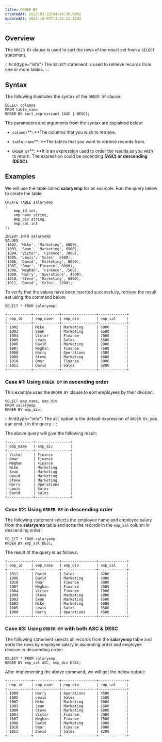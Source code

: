 ```yaml
---
title: ORDER BY
createdAt: 2023-03-28T04:04:36.000Z
updatedAt: 2023-10-09T13:02:32.129Z
---
```


## **Overview**

The `ORDER BY` clause is used to sort the rows of the result set from a `SELECT` statement.

:::hint{type="info"}
The `SELECT` statement is used to retrieve records from one or more tables.
:::

## **Syntax**

The following illustrates the syntax of the `ORDER BY` clause:

```pgsql
SELECT columns
FROM table_name
ORDER BY sort_expression1 [ASC | DESC];
```

The parameters and arguments from the syntax are explained below:

*   `columns`**: **The columns that you wish to retrieve.

*   `table_name`**: **The tables that you want to retrieve records from.&#x20;

*   `ORDER BY`**: **It is an expression used to order the results as you wish to return. The expression could be ascending **(ASC) **or descending** (DESC)**.&#x20;

## **Examples**

We will use the table called **salaryemp** for an example. Run the query below to create the table:

```pgsql
CREATE TABLE salaryemp  
(  
    emp_id int,
    emp_name string,   
    emp_div string,   
    emp_sal int
);  

INSERT INTO salaryemp   
VALUES
(1002, 'Mike', 'Marketing', 6000),  
(1003, 'Sean', 'Marketing', 6500),  
(1004, 'Victor', 'Finance', 7000),  
(1005, 'Lewis', 'Sales', 5500),  
(1006, 'David', 'Marketing', 8000),
(1007, 'Omar', 'Finance', 8000),
(1008, 'Meghan', 'Finance', 7500),  
(1009, 'Harry', 'Operations', 4500),  
(1010, 'Steve', 'Marketing', 6800),   
(1011, 'David', 'Sales', 8200);
```

To verify that the values have been inserted successfully, retrieve the result set using the command below:&#x20;

```pgsql
SELECT * FROM salaryemp;
```

```pgsql
+-----------+------------+----------------+-------------+
| emp_id    | emp_name   | emp_div        | emp_sal     |
+-----------+------------+----------------+-------------+
| 1002      | Mike       | Marketing      | 6000        | 
| 1003      | Sean       | Marketing      | 6500        |
| 1004      | Victor     | Finance        | 7000        |
| 1005      | Lewis      | Sales          | 5500        |
| 1006      | David      | Marketing      | 8000        |
| 1007      | Meghan     | Finance        | 7500        |
| 1008      | Harry      | Operations     | 4500        |
| 1009      | Steve      | Marketing      | 6800        |
| 1010      | Omar       | Finance        | 8000        |
| 1011      | David      | Sales          | 8200        |
+-----------+------------+----------------+-------------+
```

### **Case #1: Using **`ORDER BY`** in ascending order**

This example uses the `ORDER BY` clause to sort employees by their division:

```pgsql
SELECT emp_name, emp_div
FROM salaryemp
ORDER BY emp_div;
```

:::hint{type="info"}
The `ASC` option is the default expression of `ORDER BY`, you can omit it in the query.
:::

The above query will give the following result:

```pgsql
+------------+----------------+
| emp_name   | emp_div        |
+------------+----------------+
| Victor     | Finance        |
| Omar       | Finance        |
| Meghan     | Finance        |
| Mike       | Marketing      |
| Sean       | Marketing      |
| David      | Marketing      |
| Steve      | Marketing      |
| Harry      | Operations     |
| Lewis      | Sales          |
| David      | Sales          |
+------------+----------------+
```

### **Case #2: Using **`ORDER BY`** in descending order**

The following statement selects the employee name and employee salary from the **salaryemp** table and sorts the records in the `emp_sal` column in descending order:

```pgsql
SELECT * FROM salaryemp
ORDER BY emp_sal DESC;
```

The result of the query is as follows:

```pgsql
+-----------+------------+----------------+-------------+
| emp_id    | emp_name   | emp_div        | emp_sal     |
+-----------+------------+----------------+-------------+
| 1011      | David      | Sales          | 8200        |
| 1006      | David      | Marketing      | 8000        |
| 1010      | Omar       | Finance        | 8000        |
| 1007      | Meghan     | Finance        | 7500        |
| 1004      | Victor     | Finance        | 7000        |
| 1009      | Steve      | Marketing      | 6800        |
| 1003      | Sean       | Marketing      | 6500        |
| 1002      | Mike       | Marketing      | 6000        | 
| 1005      | Lewis      | Sales          | 5500        |
| 1008      | Harry      | Operations     | 4500        |
+-----------+------------+----------------+-------------+
```

### **Case #3: Using **`ORDER BY`** with both ASC & DESC**

The following statement selects all records from the **salaryemp** table and sorts the rows by employee salary in ascending order and employee division in descending order:

```pgsql
SELECT * FROM salaryemp
ORDER BY emp_sal ASC, emp_div DESC;
```

After implementing the above command, we will get the below output:

```pgsql
+-----------+------------+----------------+-------------+
| emp_id    | emp_name   | emp_div        | emp_sal     |
+-----------+------------+----------------+-------------+
| 1009      | Harry      | Operations     | 4500        |
| 1005      | Lewis      | Sales          | 5500        |
| 1002      | Mike       | Marketing      | 6000        |
| 1003      | Sean       | Marketing      | 6500        |
| 1009      | Steve      | Marketing      | 6800        |
| 1004      | Victor     | Finance        | 7000        |
| 1007      | Meghan     | Finance        | 7500        |
| 1006      | David      | Marketing      | 8000        |
| 1010      | Omar       | Finance        | 8000        |
| 1011      | David      | Sales          | 8200        |
+-----------+------------+----------------+-------------+
```

